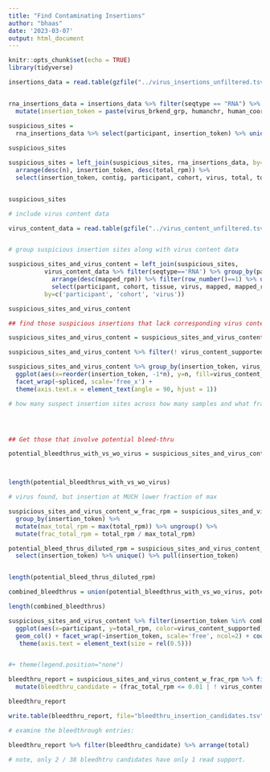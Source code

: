 ```yaml
---
title: "Find Contaminating Insertions"
author: "bhaas"
date: '2023-03-07'
output: html_document
---
```


```r
knitr::opts_chunk$set(echo = TRUE)
library(tidyverse)
```

```r

insertions_data = read.table(gzfile("../virus_insertions_unfiltered.tsv.gz"), sep="\t", stringsAsFactors = F, header=T)


rna_insertions_data = insertions_data %>% filter(seqtype == "RNA") %>% 
  mutate(insertion_token = paste(virus_brkend_grp, humanchr, human_coord, splice_type, sep="^")) 

```

```r

suspicious_sites = 
  rna_insertions_data %>% select(participant, insertion_token) %>% unique() %>% group_by(insertion_token) %>% tally() %>% arrange(desc(n)) %>% filter(n>1)
         
suspicious_sites 

```

```r

suspicious_sites = left_join(suspicious_sites, rna_insertions_data, by='insertion_token', multiple='all') %>% 
  arrange(desc(n), insertion_token, desc(total_rpm)) %>%
  select(insertion_token, contig, participant, cohort, virus, total, total_rpm)


suspicious_sites
```


```r
# include virus content data

virus_content_data = read.table(gzfile("../virus_content_unfiltered.tsv.gz"), header=T, sep="\t", stringsAsFactors = F)



```



```r
# group suspicious insertion sites along with virus content data

suspicious_sites_and_virus_content = left_join(suspicious_sites, 
          virus_content_data %>% filter(seqtype=='RNA') %>% group_by(participant) %>% 
            arrange(desc(mapped_rpm)) %>% filter(row_number()==1) %>% ungroup() %>%
            select(participant, cohort, tissue, virus, mapped, mapped_rpm, n_bases_covered, frac_covered), 
          by=c('participant', 'cohort', 'virus'))

suspicious_sites_and_virus_content
```


```r

## find those suspicious insertions that lack corresponding virus content.

suspicious_sites_and_virus_content = suspicious_sites_and_virus_content %>% mutate(virus_content_supported =  (! (is.na(n_bases_covered) | mapped < 10 | n_bases_covered < 500) ) ) %>% mutate(spliced = grepl("GT-AG|GC-AG", insertion_token))

suspicious_sites_and_virus_content %>% filter(! virus_content_supported)
```

```r


suspicious_sites_and_virus_content %>% group_by(insertion_token, virus_content_supported, spliced) %>% tally() %>%
  ggplot(aes(x=reorder(insertion_token, -1*n), y=n, fill=virus_content_supported)) + geom_col() +
  facet_wrap(~spliced, scale='free_x') +
  theme(axis.text.x = element_text(angle = 90, hjust = 1))

```



```r

# how many suspect insertion sites across how many samples and what fraction are spliced.





```


```r

## Get those that involve potential bleed-thru

potential_bleedthrus_with_vs_wo_virus = suspicious_sites_and_virus_content %>% select(insertion_token, spliced, virus_content_supported) %>% unique() %>% group_by(insertion_token) %>% tally() %>% filter(n>1) %>% pull(insertion_token)



length(potential_bleedthrus_with_vs_wo_virus)
```


```r

# virus found, but insertion at MUCH lower fraction of max

suspicious_sites_and_virus_content_w_frac_rpm = suspicious_sites_and_virus_content %>%
  group_by(insertion_token) %>%
  mutate(max_total_rpm = max(total_rpm)) %>% ungroup() %>%
  mutate(frac_total_rpm = total_rpm / max_total_rpm)

potential_bleed_thrus_diluted_rpm = suspicious_sites_and_virus_content_w_frac_rpm %>% filter(frac_total_rpm <= 0.01) %>%
  select(insertion_token) %>% unique() %>% pull(insertion_token)


length(potential_bleed_thrus_diluted_rpm)

```


```r

combined_bleedthrus = union(potential_bleedthrus_with_vs_wo_virus, potential_bleed_thrus_diluted_rpm)

length(combined_bleedthrus)

```




```r

suspicious_sites_and_virus_content %>% filter(insertion_token %in% combined_bleedthrus) %>% 
  ggplot(aes(x=participant, y=total_rpm, color=virus_content_supported)) + 
  geom_col() + facet_wrap(~insertion_token, scale='free', ncol=2) + coord_flip() +
   theme(axis.text = element_text(size = rel(0.5)))


#+ theme(legend.position="none")

```

```r

bleedthru_report = suspicious_sites_and_virus_content_w_frac_rpm %>% filter(insertion_token %in% combined_bleedthrus)  %>% 
  mutate(bleedthru_candidate = (frac_total_rpm <= 0.01 | ! virus_content_supported)) %>% arrange(insertion_token, desc(bleedthru_candidate))

bleedthru_report
```

```r

write.table(bleedthru_report, file="bleedthru_insertion_candidates.tsv", sep="\t", quote=F, row.names=F)


```


```r
# examine the bleedthrough entries:

bleedthru_report %>% filter(bleedthru_candidate) %>% arrange(total)

# note, only 2 / 38 bleedhtru candidates have only 1 read support.
```


















